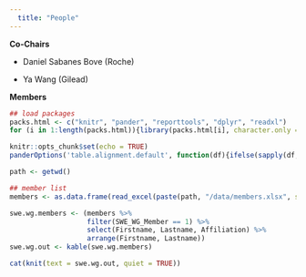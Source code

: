 ```yaml
---
  title: "People"
---
```


**Co-Chairs**

  * Daniel Sabanes Bove (Roche)

  * Ya Wang (Gilead)


**Members**
```r
## load packages
packs.html <- c("knitr", "pander", "reporttools", "dplyr", "readxl")
for (i in 1:length(packs.html)){library(packs.html[i], character.only = TRUE)}

knitr::opts_chunk$set(echo = TRUE)
panderOptions('table.alignment.default', function(df){ifelse(sapply(df, is.numeric), 'right', 'left')})

path <- getwd()

## member list
members <- as.data.frame(read_excel(paste(path, "/data/members.xlsx", sep = ""), col_types = NULL))
```

```r
swe.wg.members <- (members %>% 
                   filter(SWE_WG_Member == 1) %>% 
                   select(Firstname, Lastname, Affiliation) %>% 
                   arrange(Firstname, Lastname))
swe.wg.out <- kable(swe.wg.members)

cat(knit(text = swe.wg.out, quiet = TRUE))
```
